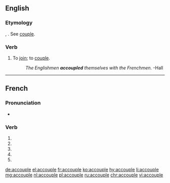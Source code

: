 {{also|accouplé}}
==English==

===Etymology===
{{etyl|fro|en}} {{term|acopler|lang=fro}}, {{etyl|fr|en}} {{term|accoupler|lang=fr}}. See [[couple]].

===Verb===
{{en-verb|accoupl}}

# {{context|rare|lang=en}} To [[join]]; to [[couple]].
#: ''The Englishmen '''accoupled''' themselves with the Frenchmen.'' -Hall<!--which Hall? Hall is a common surname-->

----

==French==

===Pronunciation===
* {{homophones|accouplent|accouples|lang=fr}}

===Verb===
{{fr-verb-form}}

# {{inflection of|accoupler||1|s|pres|indc|lang=fr}}
# {{inflection of|accoupler||3|s|pres|indc|lang=fr}}
# {{inflection of|accoupler||1|s|pres|subj|lang=fr}}
# {{inflection of|accoupler||1|s|pres|subj|lang=fr}}
# {{inflection of|accoupler||2|s|impr|lang=fr}}

[[de:accouple]]
[[el:accouple]]
[[fr:accouple]]
[[ko:accouple]]
[[hy:accouple]]
[[li:accouple]]
[[mg:accouple]]
[[nl:accouple]]
[[pl:accouple]]
[[ru:accouple]]
[[chr:accouple]]
[[vi:accouple]]
